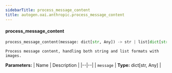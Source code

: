 ```yaml
---
sidebarTitle: process_message_content
title: autogen.oai.anthropic.process_message_content
---
```


<code class="doc-symbol doc-symbol-heading doc-symbol-function"></code>
#### process_message_content

```python
process_message_content(message: dict[str, Any]) -> str | list[dict[str, Any]]
```

    Process message content, handling both string and list formats with images.

<b>Parameters:</b>
| Name | Description |
|--|--|
| `message` | **Type:** dict[str, Any] |

<br />